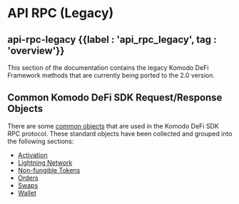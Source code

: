 
# API RPC (Legacy)

## api-rpc-legacy {{label : 'api_rpc_legacy', tag : 'overview'}}

This section of the documentation contains the legacy Komodo DeFi Framework methods that are currently being ported to the 2.0 version.

<TocForIndex />

## Common Komodo DeFi SDK Request/Response Objects

There are some [common objects](/komodo-defi-framework/api/common_structures/) that are used in the Komodo DeFi SDK RPC protocol. These standard objects have been collected and grouped into the following sections:

*   [Activation](/komodo-defi-framework/api/common_structures/activation/)
*   [Lightning Network](/komodo-defi-framework/api/common_structures/lightning/)
*   [Non-fungible Tokens](/komodo-defi-framework/api/common_structures/nfts/)
*   [Orders](/komodo-defi-framework/api/common_structures/orders/)
*   [Swaps](/komodo-defi-framework/api/common_structures/swaps/)
*   [Wallet](/komodo-defi-framework/api/common_structures/wallet/)
